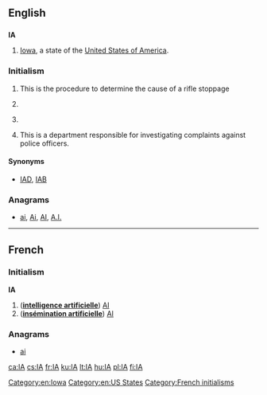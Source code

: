 {{also|Appendix:Variations of "ia"}}
==English==

==={{abbreviation-old}}===
'''IA'''

# [[Iowa]], a state of the [[United States of America]].

===Initialism===
{{en-initialism}}

# {{initialism of|immediate action}} This is the procedure to determine the cause of a rifle stoppage
# {{initialism of|Institute of Arts}}
# {{computer}} {{initialism of|w:Information assurance|information assurance}}
# {{law enforcement}} {{initialism of|internal affairs}} This is a department responsible for investigating complaints against police officers.

====Synonyms====
* {{sense|law enforcement}} [[IAD]], [[IAB]]

===Anagrams===
* [[ai#English|ai]], [[Ai#English|Ai]], [[AI#English|AI]], [[A.I.#English|A.I.]]

[[Category:en:Iowa]]
[[Category:en:US States]]

----

==French==

===Initialism===
'''IA''' {{f}}

# ('''[[intelligence artificielle]]''') [[AI]]
# ('''[[insémination artificielle]]''') [[AI]]

===Anagrams===
* [[ai#French|ai]] 

[[Category:French initialisms]]

[[ca:IA]]
[[cs:IA]]
[[fr:IA]]
[[ku:IA]]
[[lt:IA]]
[[hu:IA]]
[[pl:IA]]
[[fi:IA]]